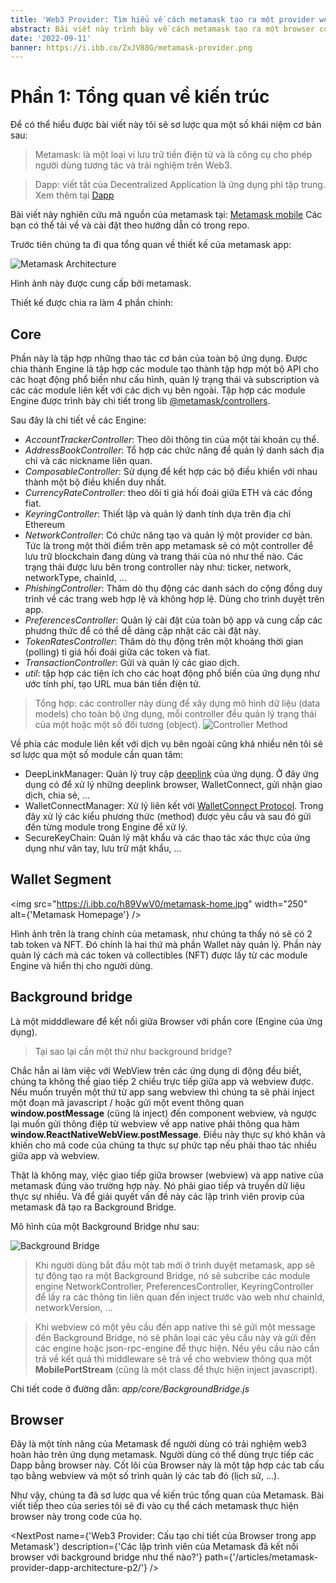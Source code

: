 ---
title: 'Web3 Provider: Tìm hiểu về cách metamask tạo ra một provider web3'
abstract: Bài viết này trình bày về cách metamask tạo ra một browser có thể giao tiếp trực tiếp với Dapp mà không thông qua Wallet Connect. Nhờ đó độc giả có thể hiểu rõ hơn về cách hoạt động của một web3 web.
date: '2022-09-11'
banner: https://i.ibb.co/ZxJV88G/metamask-provider.png
---

# Phần 1: Tổng quan về kiến trúc

Để có thể hiểu được bài viết này tôi sẽ sơ lược qua một số khái niệm cơ bản sau:

> Metamask: là một loại ví lưu trữ tiền điện từ và là công cụ cho phép người dùng tương tác và trải nghiệm trên Web3.

> Dapp: viết tắt của Decentralized Application là ứng dụng phi tập trung. Xem thêm tại [Dapp](https://en.wikipedia.org/wiki/Decentralized_application)

Bài viết này nghiên cứu mã nguồn của metamask tại: [Metamask mobile](https://github.com/MetaMask/metamask-mobile)
Các bạn có thể tải về và cài đặt theo hướng dẫn có trong repo.

Trước tiên chúng ta đi qua tổng quan về thiết kế của metamask app:

![Metamask Architecture](https://raw.githubusercontent.com/MetaMask/metamask-mobile/main/architecture.svg)

Hình ảnh này được cung cấp bởi metamask.

Thiết kế được chia ra làm 4 phần chính:
## Core
Phần này là tập hợp những thao tác cơ bản của toàn bộ ứng dụng. Được chia thành Engine là tập hợp các module tạo thành tập hợp một bộ API cho các hoạt động
phổ biến như cấu hình, quản lý trạng thái và subscription và các các module liên kết với các dịch vụ bên ngoài.
Tập hợp các module Engine được trình bày chi tiết trong lib [@metamask/controllers](https://www.npmjs.com/package/@metamask/controllers).

Sau đây là chi tiết về các Engine:
- *AccountTrackerController*: Theo dõi thông tin của một tài khoản cụ thể.
- *AddressBookController*: Tổ hợp các chức năng để quản lý danh sách địa chỉ và các nickname liên quan.
- *ComposableController*: Sử dụng để kết hợp các bộ điều khiển với nhau thành một bộ điều khiển duy nhất.
- *CurrencyRateController*: theo dõi tỉ giá hối đoái giữa ETH và các đồng fiat.
- *KeyringController*: Thiết lập và quản lý danh tính dựa trên địa chỉ Ethereum
- *NetworkController*: Có chức năng tạo và quản lý một provider cơ bản. Tức là trong một thời điểm trên app metamask sẽ có một controller
để lưu trữ blockchain đang dùng và trang thái của nó như thế nào. Các trạng thái được lưu bên trong controller này như: ticker, network, networkType, chainId, ...
- *PhishingController*: Thăm dò thụ động các danh sách do cộng đồng duy trình về các trang web hợp lệ và không hợp lệ. Dùng cho trình duyệt trên app.
- *PreferencesController*: Quản lý cài đặt của toàn bộ app và cung cấp các phương thức để có thể dễ dàng cập nhật các cài đặt này.
- *TokenRatesController*: Thăm dò thụ động trên một khoảng thời gian (polling) tỉ giá hối đoái giữa các token và fiat.
- *TransactionController*: Gửi và quản lý các giao dịch.
- *util*: tập hợp các tiện ích cho các hoạt động phổ biến của ứng dụng như ước tính phí, tạo URL mua bán tiền điện tử.

> Tổng hợp: các controller này dùng để xây dựng mô hình dữ liệu (data models) cho toàn bộ ứng dụng, mỗi controller đều quản lý trạng thái của một hoặc một số đối tương (object).
> ![Controller Method](https://i.ibb.co/pwJ2qmc/metamask-controller.png)

Về phía các module liên kết với dịch vụ bên ngoài cũng khá nhiều nên tôi sẽ sơ lược qua một số module cần quan tâm:
- DeepLinkManager: Quản lý truy cập [deeplink](https://www.techtarget.com/whatis/definition/deep-link#:~:text=A%20deep%20link%20is%20a,can%20thus%20be%20considered%20deep)
của ứng dụng. Ở đây ứng dụng có để xử lý những deeplink browser, WalletConnect, gửi nhận giao dịch, chia sẻ, ...
- WalletConnectManager: Xử lý liên kết với [WalletConnect Protocol](https://walletconnect.com/). Trong đây xử lý các kiểu phương thức (method) được yêu cầu và sau đó gửi
đến từng module trong Engine để xử lý.
- SecureKeyChain: Quản lý mật khẩu và các thao tác xác thực của ứng dụng như vân tay, lưu trữ mật khẩu, ...

## Wallet Segment

<img src="https://i.ibb.co/h89VwV0/metamask-home.jpg" width="250" alt={'Metamask Homepage'} />

Hình ảnh trên là trang chính của metamask, như chúng ta thấy nó sẽ có 2 tab token và NFT. Đó chính là hai thứ mà phần Wallet này quản lý.
Phần này quản lý cách mà các token và collectibles (NFT) được lấy từ các module Engine và hiển thị cho người dùng.


## Background bridge

Là một midddleware để kết nối giữa Browser với phần core (Engine của ứng dụng).

> Tại sao lại cần một thứ như background bridge?

Chắc hẳn ai làm việc với WebView trên các ứng dụng di động đều biết, chúng ta không thể giao tiếp 2 chiều trực tiếp giữa app và webview được.
Nếu muốn truyền một thứ từ app sang webview thì chúng ta sẽ phải inject một đoạn mã javascript / hoặc gửi một event thông quan **window.postMessage**
(cũng là inject) đến component webview, và ngược lại muốn gửi thông điệp từ webview về app native phải thông qua hàm **window.ReactNativeWebView.postMessage**.
Điều này thực sự khó khăn và khiến cho mã code của chúng ta thực sự phức tạp nếu phải thao tác nhiều giữa app và webview.

Thật là không may, việc giao tiếp giữa browser (webview) và app native của metamask đúng vào trường hợp này. Nó phải giao tiếp và truyền dữ liệu thực sự nhiều.
Và để giải quyết vấn đề này các lập trình viên provip của metamask đã tạo ra Background Bridge.

Mô hình của một Background Bridge như sau:

![Background Bridge](https://i.ibb.co/VSkJbB8/metamask-background-bridge.png)

> Khi người dùng bắt đầu một tab mới ở trình duyệt metamask, app sẽ tự động tạo ra một Background Bridge, nó sẽ subcribe các module engine NetworkController,
PreferencesController, KeyringController để lấy ra các thông tin liên quan đến inject trước vào web như chainId, networkVersion, ...

>Khi webview có một yêu cầu đến app native thì sẽ gửi một message đến Background Bridge, nó sẽ phân loại các yêu cầu này và gửi đến các engine hoặc json-rpc-engine để thực hiện.
Nếu yêu cầu nào cần trả về kết quả thì middleware sẽ trả về cho webview thông qua một **MobilePortStream** (cũng là một class để thực hiện inject javascript).

Chi tiết code ở đường dẫn: *app/core/BackgroundBridge.js*

## Browser
Đây là một tính năng của Metamask để người dùng có trải nghiệm web3 hoàn hảo trên ứng dụng metamask.
Người dùng có thể dùng trực tiếp các Dapp bằng browser này.
Cốt lõi của Browser này là một tập hợp các tab cấu tạo bằng webview và một số trình quản lý các tab đó (lịch sử, ...).

Như vậy, chúng ta đã sơ lược qua về kiến trúc tổng quan của Metamask. Bài viết tiếp theo của series tôi sẽ đi vào cụ thể cách metamask thực hiện browser này trong code của họ.

<NextPost
  name={'Web3 Provider: Cấu tạo chi tiết của Browser trong app Metamask'}
  description={'Các lập trình viên của Metamask đã kết nối browser với background bridge như thế nào?'}
  path={'/articles/metamask-provider-dapp-architecture-p2/'}
/>